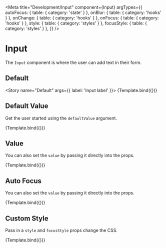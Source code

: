

<Meta
  title="Development/Input"
  component={Input}
  argTypes={{
    autoFocus: { table: { category: 'state' } },
    onBlur: { table: { category: 'hooks' } },
    onChange: { table: { category: 'hooks' } },
    onFocus: { table: { category: 'hooks' } },
    style: { table: { category: 'styles' } },
    focusStyle: { table: { category: 'styles' } },
  }}
/>


# Input

The `Input` component is where the user can add text in their form.

## Default

<Story name="Default" args={{ label: 'Input label' }}>
  {Template.bind({})}
</Story>

<ArgsTable story="Default" />

## Default Value

Get the user started using the `defaultValue` argument.

<Canvas>
  <Story name="DefaultValue" args={{ defaultValue: 'Default value!' }}>
    {Template.bind({})}
  </Story>
</Canvas>

## Value

You can also set the `value` by passing it directly into the props.

<Canvas>
  <Story name="Value" args={{ value: 'Hardcode value' }}>
    {Template.bind({})}
  </Story>
</Canvas>

## Auto Focus

You can also set the `value` by passing it directly into the props.

<Canvas>
  <Story name="Auto Focus" args={{ autoFocus: true }}>
    {Template.bind({})}
  </Story>
</Canvas>

## Custom Style

Pass in a `style` and `focusStyle` props change the CSS.

<Canvas>
  <Story
    name="Custom Style"
    args={{
      label: 'Send a message...',
      style: { border: '2px solid red' },
      focusStyle: { border: '2px solid blue' },
    }}
  >
    {Template.bind({})}
  </Story>
</Canvas>
